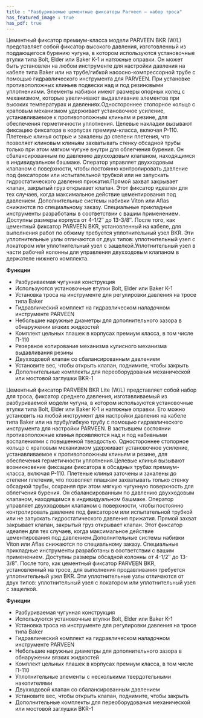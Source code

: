 ```yaml
---
title : "Разбуриваемые цементные фиксаторы Parveen — набор троса"
has_featured_image : true
has_pdf: true
---
```


Цементный фиксатор премиум-класса модели PARVEEN BKR (W/L) представляет собой фиксатор высокого давления, изготовленный из поддающегося бурению чугуна, в котором используются установочные втулки типа Bolt, Elder или Baker K-1 и натяжные оправки. Он может быть установлен на любом инструменте для настройки давления на кабеле типа Baker или на трубе/гибкой насосно-компрессорной трубе с помощью гидравлического инструмента для PARVEEN. При установке противоположных клиньев подвески над и под резиновыми уплотнениями. Элементы набивки имеют размеры опорных колец с механизмом, которые увеличивают выдавливание элементов при высоких температурах и давлениях.Одностороннее стопорное кольцо с храповым механизмом удерживает установочное усиление, устанавливаемое к противоположным клиньям и резине, для обеспечения герметичности уплотнения. Целевые накладки вызывают фиксацию фиксатора в корпусах премиум-класса, включая P-110. Плетеные клинья острые и закалены до степени плетения, что позволяет клиновым клиньям захватывать стенку обсадной трубы только при этом мягком чугуне внутри для облегчения бурения. Он сбалансированным по давлению двухходовым клапаном, находящимся в индивидуальном башмаке. Оператор управляет двухходовым клапаном с поверхности, чтобы постоянно контролировать давление под фиксатором или испытательной трубкой или не запускать гидростатического давления прижатия.Прямой захват закрывает клапан, закрытый груз открывает клапан. Этот фиксатор идеален для тех случаев, когда максимальное действие цементирования под давлением. Дополнительные системы набивки Viton или Aflas снижаются по специальному заказу. Специальные прикладные инструменты разработаны в соответствии с вашим применением. Доступны размеры корпуса от 4-1/2″ до 13-3/8″. После того, как цементный фиксатор PARVEEN BKR, установленный на кабеле, для выполнения работ по обжиму требуется уплотнительный узел BKR. Эти уплотнительные узлы отличаются от двух типов: уплотнительный узел с локатором или уплотнительный узел с защелкой.Уплотнительный узел в части рабочей колонны для управления двухходовым клапаном в держателе нижнего комплекта.

**Функции**

* Разбуриваемая чугунная конструкция
* Используются установочные втулки Bolt, Elder или Baker K-1
* Установка троса на инструменте для регулировки давления на тросе типа Baker
* Гидравлический комплект на гидравлическом наладочном инструменте PARVEEN
* Небольшие наружные диаметры для дополнительного зазора в обнаружении вязких жидкостей
* Комплект цельных плашек в корпусах премиум класса, в том числе П-110
* Резервное копирование механизма кулисного механизма выдавливания резины
* Двухходовой клапан со сбалансированным давлением
* Установите вес, чтобы открыть клапан, поднимите, чтобы закрыть
* Дополнительные комплекты для переоборудования механической или мостовой заглушки BKR-1

Цементный фиксатор PARVEEN BKR Lite (W/L) представляет собой набор для троса, фиксатор среднего давления, изготавливаемый из разбуриваемой модели чугуна, в котором используются установочные втулки типа Bolt, Elder или Baker K-1 и натяжные оправки. Его можно установить на любой инструмент для настройки давления на кабеле типа Baker или на трубу/гибкую трубу с помощью гидравлического инструмента для настройки PARVEEN. В застывшем состоянии противоположные клинья проявляются над и под набивными воспалениями с повышенной твердостью. Одностороннее стопорное кольцо с храповым механизмом удерживает установочное усиление, устанавливаемое к противоположным клиньям и резине, для обеспечения герметичности уплотнения.Целевые клинья вызывают возникновение фиксации фиксатора в обсадных трубах премиум-класса, включая P-110. Плетеные клинья заточены и закалены до степени плетения, что позволяет плашкам захватывать только стенку обсадной трубы, сохраняя при этом мягкую чугунную поверхность для облегчения бурения. Он сбалансированным по давлению двухходовым клапаном, находящимся в индивидуальном башмаке. Оператор управляет двухходовым клапаном с поверхности, чтобы постоянно контролировать давление под фиксатором или испытательной трубкой или не запускать гидростатического давления прижатия. Прямой захват закрывает клапан, закрытый груз открывает клапан. Этот фиксатор идеален для тех случаев, когда максимальное действие цементирования под давлением.Дополнительные системы набивки Viton или Aflas снижаются по специальному заказу. Специальные прикладные инструменты разработаны в соответствии с вашим применением. Доступны размеры обсадной колонны от 4-1/2″ до 13-3/8″. После того, как цементный фиксатор PARVEEN BKR, установленный на тросе, для выполнения продавливания требуется уплотнительный узел BKR. Эти уплотнительные узлы отличаются от двух типов: уплотнительный узел с локатором или уплотнительный узел с защелкой.

**Функции**

* Разбуриваемая чугунная конструкция
* Используются установочные втулки Bolt, Elder или Baker K-1
* Установка троса на инструменте для регулировки давления на тросе типа Baker
* Гидравлический комплект на гидравлическом наладочном инструменте PARVEEN
* Небольшие наружные диаметры для дополнительного зазора в обнаружении вязких жидкостей
* Комплект цельных плашек в корпусах премиум класса, в том числе П-110
* Уплотнительные элементы с несколькими твердотельными накопителями
* Двухходовой клапан со сбалансированным давлением
* Установите вес, чтобы открыть клапан, поднимите, чтобы закрыть
* Дополнительные комплекты для переоборудования механической или мостовой заглушки BKR-1